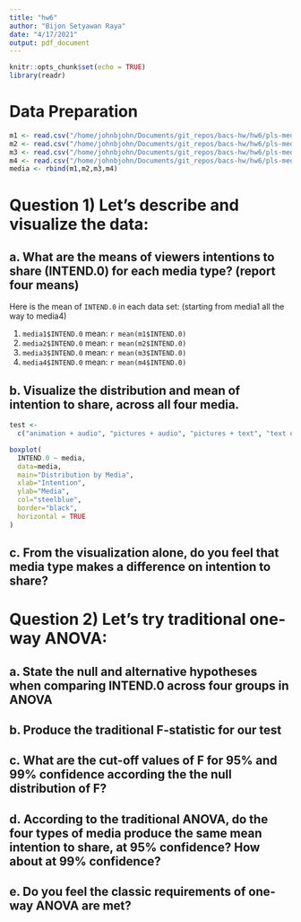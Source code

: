 ```yaml
---
title: "hw6"
author: "Bijon Setyawan Raya"
date: "4/17/2021"
output: pdf_document
---
```


```r
knitr::opts_chunk$set(echo = TRUE)
library(readr)
```

# Data Preparation

```r
m1 <- read.csv("/home/johnbjohn/Documents/git_repos/bacs-hw/hw6/pls-media1.csv")
m2 <- read.csv("/home/johnbjohn/Documents/git_repos/bacs-hw/hw6/pls-media2.csv")
m3 <- read.csv("/home/johnbjohn/Documents/git_repos/bacs-hw/hw6/pls-media3.csv")
m4 <- read.csv("/home/johnbjohn/Documents/git_repos/bacs-hw/hw6/pls-media4.csv")
media <- rbind(m1,m2,m3,m4)
```

# Question 1) Let’s describe and visualize the data:

## a. What are the means of viewers intentions to share (INTEND.0) for each media type? (report four means)

Here is the mean of `INTEND.0` in each data set: (starting from media1 all the way to media4)

1. `media1$INTEND.0` mean: `r mean(m1$INTEND.0)`
2. `media2$INTEND.0` mean: `r mean(m2$INTEND.0)`
3. `media3$INTEND.0` mean: `r mean(m3$INTEND.0)`
4. `media4$INTEND.0` mean: `r mean(m4$INTEND.0)`

## b. Visualize the distribution and mean of intention to share, across all four media.

```r
test <- 
  c("animation + audio", "pictures + audio", "pictures + text", "text only")

boxplot(
  INTEND.0 ~ media, 
  data=media, 
  main="Distribution by Media", 
  xlab="Intention", 
  ylab="Media", 
  col="steelblue", 
  border="black", 
  horizontal = TRUE
)
```

## c. From the visualization alone, do you feel that media type makes a difference on intention to share?

# Question 2) Let’s try traditional one-way ANOVA:

## a. State the null and alternative hypotheses when comparing INTEND.0 across four groups in ANOVA

## b. Produce the traditional F-statistic for our test

## c. What are the cut-off values of F for 95% and 99% confidence according the the null distribution of F?

## d. According to the traditional ANOVA, do the four types of media produce the same mean intention to share, at 95% confidence? How about at 99% confidence?

## e. Do you feel the classic requirements of one-way ANOVA are met?